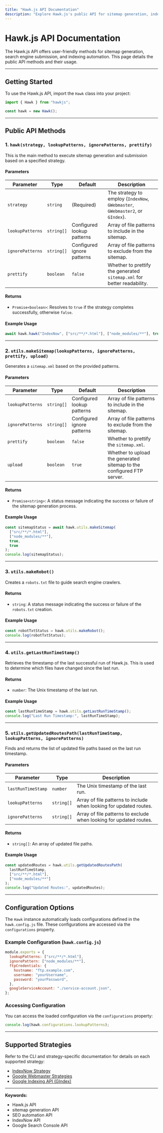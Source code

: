 ```yaml
---
title: "Hawk.js API Documentation"
description: "Explore Hawk.js's public API for sitemap generation, indexing strategies, and utilities. Learn how to use its methods for streamlined SEO and automation."
---
```


# Hawk.js API Documentation

The Hawk.js API offers user-friendly methods for sitemap generation, search engine submission, and indexing automation. This page details the public API methods and their usage.

---

## Getting Started

To use the Hawk.js API, import the `Hawk` class into your project:

```javascript
import { Hawk } from "hawkjs";

const hawk = new Hawk();
```

---

## Public API Methods

### 1. `hawk(strategy, lookupPatterns, ignorePatterns, prettify)`

This is the main method to execute sitemap generation and submission based on a specified strategy.

#### Parameters

| Parameter        | Type       | Default                       | Description                                                                                     |
|------------------|------------|-------------------------------|-------------------------------------------------------------------------------------------------|
| `strategy`       | `string`   | (Required)                   | The strategy to employ (`IndexNow`, `GWebmaster`, `GWebmaster2`, or `GIndex`).                 |
| `lookupPatterns` | `string[]` | Configured lookup patterns    | Array of file patterns to include in the sitemap.                                              |
| `ignorePatterns` | `string[]` | Configured ignore patterns    | Array of file patterns to exclude from the sitemap.                                            |
| `prettify`       | `boolean`  | `false`                      | Whether to prettify the generated `sitemap.xml` for better readability.                        |

#### Returns

- `Promise<boolean>`: Resolves to `true` if the strategy completes successfully, otherwise `false`.

#### Example Usage

```javascript
await hawk.hawk("IndexNow", ["src/**/*.html"], ["node_modules/**"], true);
```

---

### 2. `utils.makeSitemap(lookupPatterns, ignorePatterns, prettify, upload)`

Generates a `sitemap.xml` based on the provided patterns.

#### Parameters

| Parameter        | Type       | Default                    | Description                                                                                     |
|------------------|------------|----------------------------|-------------------------------------------------------------------------------------------------|
| `lookupPatterns` | `string[]` | Configured lookup patterns | Array of file patterns to include in the sitemap.                                              |
| `ignorePatterns` | `string[]` | Configured ignore patterns | Array of file patterns to exclude from the sitemap.                                            |
| `prettify`       | `boolean`  | `false`                   | Whether to prettify the `sitemap.xml`.                                                         |
| `upload`         | `boolean`  | `true`                    | Whether to upload the generated sitemap to the configured FTP server.                          |

#### Returns

- `Promise<string>`: A status message indicating the success or failure of the sitemap generation process.

#### Example Usage

```javascript
const sitemapStatus = await hawk.utils.makeSitemap(
  ["src/**/*.html"],
  ["node_modules/**"],
  true,
  true
);
console.log(sitemapStatus);
```

---

### 3. `utils.makeRobot()`

Creates a `robots.txt` file to guide search engine crawlers.

#### Returns

- `string`: A status message indicating the success or failure of the `robots.txt` creation.

#### Example Usage

```javascript
const robotTxtStatus = hawk.utils.makeRobot();
console.log(robotTxtStatus);
```

---

### 4. `utils.getLastRunTimeStamp()`

Retrieves the timestamp of the last successful run of Hawk.js. This is used to determine which files have changed since the last run.

#### Returns

- `number`: The Unix timestamp of the last run.

#### Example Usage

```javascript
const lastRunTimeStamp = hawk.utils.getLastRunTimeStamp();
console.log("Last Run Timestamp:", lastRunTimeStamp);
```

---

### 5. `utils.getUpdatedRoutesPath(lastRunTimeStamp, lookupPatterns, ignorePatterns)`

Finds and returns the list of updated file paths based on the last run timestamp.

#### Parameters

| Parameter           | Type       | Description                                                             |
|---------------------|------------|-------------------------------------------------------------------------|
| `lastRunTimeStamp`  | `number`   | The Unix timestamp of the last run.                                     |
| `lookupPatterns`    | `string[]` | Array of file patterns to include when looking for updated routes.      |
| `ignorePatterns`    | `string[]` | Array of file patterns to exclude when looking for updated routes.      |

#### Returns

- `string[]`: An array of updated file paths.

#### Example Usage

```javascript
const updatedRoutes = hawk.utils.getUpdatedRoutesPath(
  lastRunTimeStamp,
  ["src/**/*.html"],
  ["node_modules/**"]
);
console.log("Updated Routes:", updatedRoutes);
```

---

## Configuration Options

The `Hawk` instance automatically loads configurations defined in the `hawk.config.js` file. These configurations are accessed via the `configurations` property.

### Example Configuration (`hawk.config.js`)

```javascript
module.exports = {
  lookupPatterns: ["src/**/*.html"],
  ignorePattern: ["node_modules/**"],
  ftpCredentials: {
    hostname: "ftp.example.com",
    username: "yourUsername",
    password: "yourPassword",
  },
  googleServiceAccount: "./service-account.json",
};
```

### Accessing Configuration

You can access the loaded configuration via the `configurations` property:

```javascript
console.log(hawk.configurations.lookupPatterns);
```

---

## Supported Strategies

Refer to the CLI and strategy-specific documentation for details on each supported strategy:

- [IndexNow Strategy](/docs/effective-indexing-with-hawk-js/indexnow)
- [Google Webmaster Strategies](/docs/effective-indexing-with-hawk-js/google-webmaster)
- [Google Indexing API (GIndex)](/docs/effective-indexing-with-hawk-js/google-job-live-media-indexing)

---

**Keywords:**  
<ul className="keywords">
  <li>Hawk.js API</li>
  <li>sitemap generation API</li>
  <li>SEO automation API</li>
  <li>IndexNow API</li>
  <li>Google Search Console API</li>
</ul>
